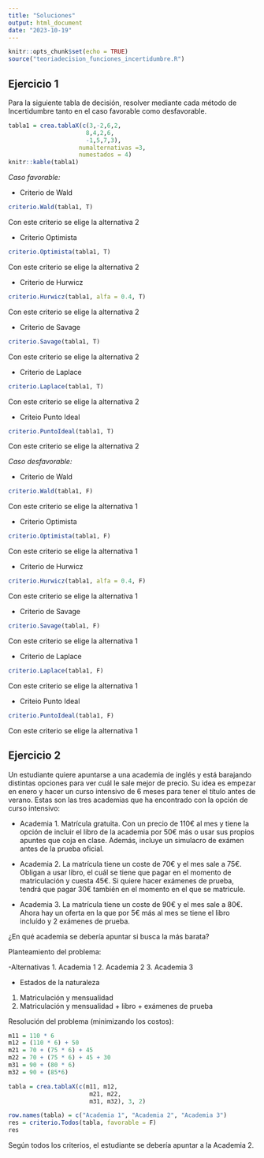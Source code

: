 ```yaml
---
title: "Soluciones"
output: html_document
date: "2023-10-19"
---
```


```r
knitr::opts_chunk$set(echo = TRUE)
source("teoriadecision_funciones_incertidumbre.R")
```

## Ejercicio 1

Para la siguiente tabla de decisión, resolver mediante cada método de Incertidumbre tanto en el caso favorable como desfavorable.


```r
tabla1 = crea.tablaX(c(3,-2,6,2,
                      8,4,2,6,
                      -1,5,7,3),
                    numalternativas =3,
                    numestados = 4)
knitr::kable(tabla1)
```


*Caso favorable:*

  - Criterio de Wald

```r
criterio.Wald(tabla1, T)
```

Con este criterio se elige la alternativa 2

  - Criterio Optimista

```r
criterio.Optimista(tabla1, T)
```
Con este criterio se elige la alternativa 2

  - Criterio de Hurwicz
  
```r
criterio.Hurwicz(tabla1, alfa = 0.4, T)
```
Con este criterio se elige la alternativa 2

  - Criterio de Savage
```r
criterio.Savage(tabla1, T)
```
Con este criterio se elige la alternativa 2

  - Criterio de Laplace
  
```r
criterio.Laplace(tabla1, T)
```
Con este criterio se elige la alternativa 2

  - Criteio Punto Ideal
  
```r
criterio.PuntoIdeal(tabla1, T)
```
Con este criterio se elige la alternativa 2


*Caso desfavorable:*

  - Criterio de Wald
  
```r
criterio.Wald(tabla1, F)
```
Con este criterio se elige la alternativa 1

  - Criterio Optimista
  
```r
criterio.Optimista(tabla1, F)
```
Con este criterio se elige la alternativa 1

  - Criterio de Hurwicz
  
```r
criterio.Hurwicz(tabla1, alfa = 0.4, F)
```
Con este criterio se elige la alternativa 1

  - Criterio de Savage
  
```r
criterio.Savage(tabla1, F)
```
Con este criterio se elige la alternativa 1

  - Criterio de Laplace
  
```r
criterio.Laplace(tabla1, F)
```
Con este criterio se elige la alternativa 1

  - Criteio Punto Ideal
  
```r
criterio.PuntoIdeal(tabla1, F)
```
Con este criterio se elige la alternativa 1



## Ejercicio 2

Un estudiante quiere apuntarse a una academia de inglés y está barajando distintas opciones para ver cuál le sale mejor de precio. Su idea es empezar en enero y hacer un curso intensivo de 6 meses para tener el título antes de verano. Estas son las tres academias que ha encontrado con la opción de curso intensivo:

  - Academia 1. Matrícula gratuita. Con un precio de 110€ al mes y tiene la opción de incluir el libro de la academia por 50€ más o usar sus propios apuntes que coja en clase. Además, incluye un simulacro de exámen antes de la prueba oficial.
  
  - Academia 2. La matrícula tiene un coste de 70€ y el mes sale a 75€. Obligan a usar libro, el cuál se tiene que pagar en el momento de matriculación y cuesta 45€. Si quiere hacer exámenes de prueba, tendrá que pagar 30€ también en el momento en el que se matricule.
  
  - Academia 3. La matrícula tiene un coste de 90€ y el mes sale a 80€. Ahora hay un oferta en la que por 5€ más al mes se tiene el libro incluído y 2 exámenes de prueba.
  
¿En qué academia se debería apuntar si busca la más barata?

Planteamiento del problema:

  -Alternativas
  1. Academia 1
  2. Academia 2
  3. Academia 3
  
  - Estados de la naturaleza
  1. Matriculación y mensualidad
  2. Matriculación y mensualidad + libro + exámenes de prueba
  
Resolución del problema (minimizando los costos):


```r
m11 = 110 * 6
m12 = (110 * 6) + 50
m21 = 70 + (75 * 6) + 45
m22 = 70 + (75 * 6) + 45 + 30
m31 = 90 + (80 * 6)
m32 = 90 + (85*6)

tabla = crea.tablaX(c(m11, m12,
                       m21, m22,
                       m31, m32), 3, 2)

row.names(tabla) = c("Academia 1", "Academia 2", "Academia 3")
res = criterio.Todos(tabla, favorable = F)
res
```

Según todos los criterios, el estudiante se debería apuntar a la Academia 2.